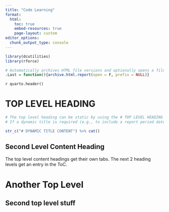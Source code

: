 ```yaml
---
title: "Code Learning"
format:
  html:
    toc: true
    embed-resources: true
    page-layout: custom
editor_options: 
  chunk_output_type: console
---
```


```r
library(dcutilities)
library(rforce)

# Automatically archives HTML file versions and optionally opens a file after rendering
.Last = function(){archive.html.report(open = F, prefix = NULL)}

```

`r quarto.header()`

# TOP LEVEL HEADING

```r
# The top level heading can be static by using the # TOP LEVEL HEADING above.
# If a dynamic title is required (e.g., to include a report period date in the title), swap in below and make this chunk be included

str_c("# DYNAMIC TITLE CONTENT") %>% cat()
```

## Second Level Content Heading

The top level content headings get their own tabs. The next 2 heading levels get an entry in the ToC.

# Another Top Level

## Second top level stuff
